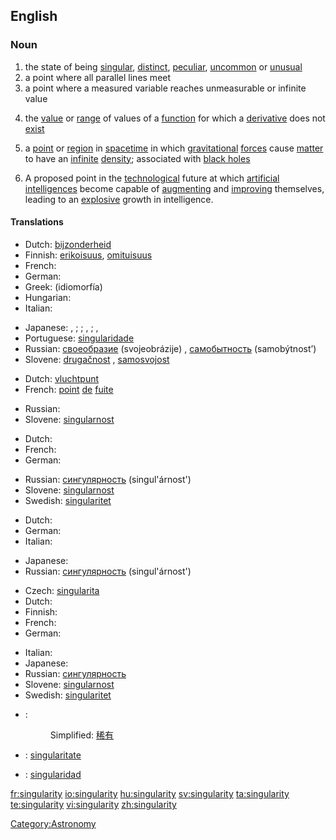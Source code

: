 {{wikipedia}}
==English==

===Noun===
{{en-noun|singularities}}

# the state of being [[singular]], [[distinct]], [[peculiar]], [[uncommon]] or [[unusual]]
# a point where all parallel lines meet
# a point where a measured variable reaches unmeasurable or infinite value
# {{mathematics}} the [[value]] or [[range]] of values of a [[function]] for which a [[derivative]] does not [[exist]]
# {{physics}} a [[point]] or [[region]] in [[spacetime]] in which [[gravitational]] [[force]]s cause [[matter]] to have an [[infinite]] [[density]]; associated with [[black hole]]s
# A proposed point in the [[technological]] future at which [[artificial intelligence]]s become capable of [[augment]]ing and [[improve|improving]] themselves, leading to an [[explosive]] growth in intelligence.

====Translations====
{{trans-top|peculiar}}
* Dutch: [[bijzonderheid]] {{f}}
* Finnish: [[erikoisuus]], [[omituisuus]]
* French: {{t+|fr|singularité|f}}
* German: {{t+|de|Eigenheit|f}}
* Greek: {{t|el|ιδιομορφία|f|sc=Grek}} (idiomorfía)
* Hungarian: {{t|hu|szingularitás}}
* Italian: {{t-|it|singolarità|f}}
{{trans-mid}}
* Japanese: {{qualifier|singular}} {{t|ja|単独性|tr=tandokusē|sc=Jpan}}, {{t|ja|単一性|tr=tan'itsusē|sc=Jpan}}; {{qualifier|uncommon}} {{t|ja|特異性|tr=tokuisē|sc=Jpan}}; {{qualifier|odd}} {{t|ja|奇妙|tr=kimyō|sc=Jpan}}, {{t-|ja|風変わり|tr=fūgawari|sc=Jpan}}; {{qualifier|supremely rare}} {{t-|ja|非凡|tr=hibon|sc=Jpan}}, {{t-|ja|希有|tr=keu|sc=Jpan}}
* Portuguese: [[singularidade]] {{f}}
* Russian: [[своеобразие]] (svojeobrázije) {{n}}, [[самобытность]] (samobýtnost’) {{f}}
* Slovene: [[drugačnost]] {{f}}, [[samosvojost]] {{f}}
{{trans-bottom}}

{{trans-top|point where all lines meet}}
* Dutch: [[vluchtpunt]] {{n}}
* French: [[point]] {{m}} [[de]] [[fuite]]
{{trans-mid}}
* Russian: {{t+|ru|сингулярность|f|tr=singul'árnost'|sc=Cyrl}}
* Slovene: [[singularnost]] {{f}}
{{trans-bottom}}

{{trans-top|point where infinite value is reached}}
* Dutch: {{t-|nl|singulariteit|f}}
* French: {{t+|fr|singularité|f}}
* German: {{t+|de|Singularität|f}}
{{trans-mid}}
* Russian: [[сингулярность]] (singul'árnost') {{f}}
* Slovene: [[singularnost]] {{f}}
* Swedish: [[singularitet]] {{c}}
{{trans-bottom}}

{{trans-top|mathematics: value for which a derivative does not exist}}
* Dutch: {{t-|nl|singulariteit|f}}
* German: {{t+|de|Singularität|f}}
* Italian: {{t-|it|singolarità|f}}
{{trans-mid}}
* Japanese: {{t|ja|特異点|tr=tokuiten|sc=Jpan}}
* Russian: [[сингулярность]] (singul'árnost') {{f}}
{{trans-bottom}}

{{trans-top|physics: point of infinite density}}
* Czech: [[singularita]] {{f}}
* Dutch: {{t-|nl|singulariteit|f}}
* Finnish: {{t-|fi|singulariteetti}}
* French: {{t+|fr|singularité|f}}
* German: {{t+|de|Singularität|f}}
{{trans-mid}}
* Italian: {{t-|it|singolarità|f}}
* Japanese: {{t|ja|特異点|tr=tokuiten|sc=Jpan}}
* Russian: [[сингулярность]]
* Slovene: [[singularnost]] {{f}}
* Swedish: [[singularitet]] {{c}}
{{trans-bottom}}

{{checktrans}}
* {{ttbc|Chinese}}:
*: Simplified: [[稀有]]
* {{ttbc|Interlingua}}: [[singularitate]]
* {{ttbc|Spanish}}: [[singularidad]] {{f}}

[[Category:Astronomy]]

[[fr:singularity]]
[[io:singularity]]
[[hu:singularity]]
[[sv:singularity]]
[[ta:singularity]]
[[te:singularity]]
[[vi:singularity]]
[[zh:singularity]]